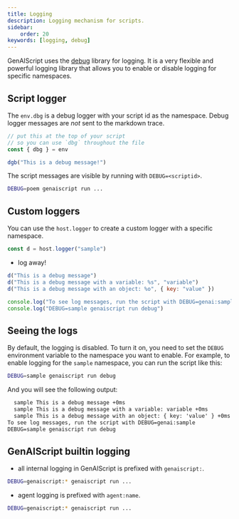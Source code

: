 ```yaml
---
title: Logging
description: Logging mechanism for scripts.
sidebar:
    order: 20
keywords: [logging, debug]
---
```


GenAIScript uses the [debug](https://www.npmjs.com/package/debug) library for logging.
It is a very flexible and powerful logging library that allows you to enable or disable logging for specific namespaces.

## Script logger

The `env.dbg` is a debug logger with your script id as the namespace. Debug logger messages are _not_ sent to the markdown trace.

```js title="poem.genai.mjs"
// put this at the top of your script
// so you can use `dbg` throughout the file
const { dbg } = env

dgb("This is a debug message!")
```

The script messages are visible by running with `DEBUG=<scriptid>`.

```sh
DEBUG=poem genaiscript run ...
```

## Custom loggers

You can use the `host.logger` to create a custom logger with a specific namespace.

```js 'host.logger("sample")'
const d = host.logger("sample")
```

- log away!

```js
d("This is a debug message")
d("This is a debug message with a variable: %s", "variable")
d("This is a debug message with an object: %o", { key: "value" })

console.log("To see log messages, run the script with DEBUG=genai:sample")
console.log("DEBUG=sample genaiscript run debug")
```

## Seeing the logs

By default, the logging is disabled. To turn it on,
you need to set the `DEBUG` environment variable to the namespace you want to enable.
For example, to enable logging for the `sample` namespace, you can run the script like this:

```bash
DEBUG=sample genaiscript run debug
```

And you will see the following output:

```txt
  sample This is a debug message +0ms
  sample This is a debug message with a variable: variable +0ms
  sample This is a debug message with an object: { key: 'value' } +0ms
To see log messages, run the script with DEBUG=genai:sample
DEBUG=sample genaiscript run debug
```

## GenAIScript builtin logging

- all internal logging in GenAIScript is prefixed with `genaiscript:`.

```sh
DEBUG=genaiscript:* genaiscript run ...
```

- agent logging is prefixed with `agent:name`.

```sh
DEBUG=genaiscript:* genaiscript run ...
```
